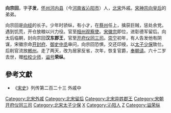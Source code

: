 '''向宗回'''，字'''子发'''，[[怀州|怀州]][[河内县_(中国)|河内县]]（今[[河南省|河南省]][[沁阳市|沁阳市]]）人，[[北宋|北宋]]外戚。[[宋神宗|宋神宗]][[欽聖皇后|向皇后]]的弟弟。

向宗回是[[向经|向经]]的长子。少年时骄纵，有小才，在[[蔡州|蔡州]]任上，擒获巨贼，惩处余党。遇到饥荒，开仓放粮以兴力役。官至[[相州|相州]][[观察使|观察使]]。[[宋徽宗|宋徽宗]]即位，进彰德军留后。向太后临朝，封向宗回'''汉东郡王'''，官至[[开府仪同三司|开府仪同三司]]。[[崇宁|崇宁]]初年，有人告发他有阴谋，宋徽宗命[[开封府|开封府]]、[[御史中丞|御史中丞]]审问，向宗回恐惧，交还印绶，以[[太子少保|太子少保]]致仕。后削官流放[[郴州|郴州]]。走了两天，改为居家反省，次年，恢复官爵，[[奉朝请|奉朝请]]。六十二岁去世，赠[[检校|检校]][[少师|少师]]，[[谥号|谥号]]'''荣纵'''。

== 參考文獻 ==
*《[[宋史|宋史]]》列传第二百二十三 外戚中

{{DEFAULTSORT:X}}
[[Category:北宋外戚|Category:北宋外戚]]
[[Category:北宋留后|Category:北宋留后]]
[[Category:北宋异姓郡王|Category:北宋异姓郡王]]
[[Category:宋朝开府仪同三司|Category:宋朝开府仪同三司]]
[[Category:北宋太子少保|Category:北宋太子少保]]
[[Category:宋朝追赠少师|X]]
[[Category:沁阳人|Category:沁阳人]]
[[Category:向姓|Z]]
[[Category:谥荣纵|Category:谥荣纵]]